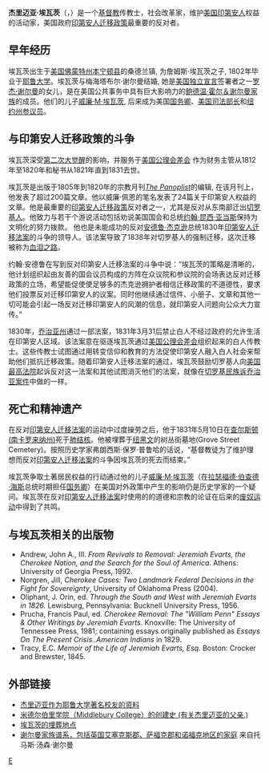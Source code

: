 '''杰里迈亚·埃瓦茨'''（{{lang-en|'''Jeremiah Evarts'''}}，{{bd|1781年|2月3日|1831年|5月10日}}）是一个[[基督教|基督教]]传教士，社会改革家，维护[[美国印第安人|美国印第安人]]权益的活动家，美国政府[[印第安人迁移政策|印第安人迁移政策]]最重要的反对者。

==早年经历==
埃瓦茨出生于[[美国|美国]][[佛蒙特州|佛蒙特州]][[本宁顿县|本宁顿县]]的桑德兰镇, 为詹姆斯·埃瓦茨之子, 1802年毕业于[[耶鲁大学|耶鲁大学]]。埃瓦茨与梅海塔布尔·谢尔曼结婚, 她是[[美国独立宣言|美国独立宣言]]签署者之一[[罗杰·谢尔曼|罗杰·谢尔曼]]的女儿，是在美国公共事务中具有巨大影响力的[[鲍德温·霍尔＆谢尔曼家族|鲍德温·霍尔＆谢尔曼家族]]的成员。他们的儿子[[威廉·M·埃瓦茨|威廉·M·埃瓦茨]], 后来成为美国[[美国国务卿|国务卿]]、[[美国司法部长|美国司法部长]]和[[纽约州|纽约州]][[参议员|参议员]]。

==与印第安人迁移政策的斗争==
埃瓦茨深受[[第二次大觉醒|第二次大觉醒]]的影响，并服务于[[美国公理会差会|美国公理会差会]] 作为财务主管从1812年至1820年和秘书从1821年直到1831去世。

埃瓦茨是出版于1805年到1820年的宗教月刊''[[The_Panoplist|The Panoplist]]''的编辑, 在该月刊上，他发表了超过200篇文章。他以威廉·佩恩的笔名发表了24篇关于印第安人权益的文章。他是最重要的[[印第安人迁移政策|印第安人迁移政策]]反对者之一，尤其是反对从东南部迁出[[切罗基人|切罗基人]]。他致力与若干个游说活动包括劝说美国国会和总统[[约翰·昆西·亚当斯|约翰·昆西·亚当斯]]保持为文明化的努力拨款。 他也是未能成功的反对[[安德鲁·杰克逊|安德鲁·杰克逊]]总统1830年[[印第安人迁移法案|印第安人迁移法案]]的斗争的领导人。该法案导致了1838年对切罗基人的强制迁移，这次迁移被称为[[血泪之路|血泪之路]]。

约翰·安德鲁在写到反对印第安人迁移法案的斗争中说：“埃瓦茨的策略是清晰的，他计划组织起由友善的国会议员构成的方阵在众议院和参议院的会场表达反对迁移政策的立场，希望能促使使足够多的杰克逊拥护者相信迁移政策的不道德性，要求他们投票反对迁移印第安人的议案。同时他继续通过信件、小册子、文章和其他一切可能会引起一场反对迁移印第安人的风潮的信息，就印第安人问题向公众大力宣传。”

1830年，[[乔治亚州|乔治亚州]]通过一部法案，1831年3月31后禁止白人不经过政府的允许生活在印第安人区域。该法案意在驱逐埃瓦茨通过[[美国公理会差会|美国公理会差会]]组织起来的白人传教士。这些传教士试图通过用转变信仰和教育的方法促使印第安人融入白人社会来帮助他们抵抗迁移政策。随着印第安人迁移法案的通过，埃瓦茨鼓励切罗基人向[[美国最高法院|美国最高法院]]起诉反对这一法案和其他试图消灭他们的法案，就像在[[切罗基民族诉乔治亚案件|切罗基民族诉乔治亚案件]]中做的一样。

==死亡和精神遗产==
在反对[[印第安人迁移法案|印第安人迁移法案]]的运动中过度操劳之后，他于1831年5月10日在[[查尔斯顿_(南卡罗来纳州)|查尔斯顿 (南卡罗来纳州)]]死于[[肺结核|肺结核]]。他被埋葬于[[纽黑文|纽黑文]]的树丛街墓地(Grove Street Cemetery)。按照历史学家弗朗西斯·保罗·普鲁哈的话说，“基督教徒为了维护理想而反对[[印第安人迁移法案|印第安人迁移法案]]的斗争因埃瓦茨的死去而结束。”

埃瓦茨争取土著居民权益的行动通过他的儿子[[威廉·M·埃瓦茨|威廉·M·埃瓦茨]]（在[[拉瑟福德·伯查德·海斯|拉瑟福德·伯查德·海斯]]总统时期担任[[美国国务卿|国务卿]]）在美国对外政策中产生的影响仍是历史学家的一个疑问。埃瓦茨在反对[[印第安人迁移法案|印第安人迁移法案]]时使用的的道德和宗教的论证在后来的[[废奴运动|废奴运动]]中得到了共鸣。

==与埃瓦茨相关的出版物==
* Andrew, John A., III. ''From Revivals to Removal: Jeremiah Evarts, the Cherokee Nation, and the Search for the Soul of America''. Athens: University of Georgia Press, 1992.
* Norgren, Jill, ''Cherokee Cases: Two Landmark Federal Decisions in the Fight for Sovereignty'', University of Oklahoma Press (2004).
* Oliphant, J. Orin, ed. ''Through the South and West with Jeremiah Evarts in 1826.'' Lewisburg, Pennsylvania: Bucknell University Press, 1956.
* Prucha, Francis Paul, ed. ''Cherokee Removal: The "William Penn" Essays & Other Writings by Jeremiah Evarts''. Knoxville: The University of Tennessee Press, 1981; containing essays originally published as ''Essays On The Present Crisis..American Indians'' in 1829.
* Tracy, E.C. ''Memoir of the Life of Jeremiah Evarts, Esq.'' Boston: Crocker and Brewster, 1845.

==外部链接==
* [http://college.hmco.com/history/readerscomp/naind/html/na_010705_yaleuniversi.htm 杰里迈亚作为耶鲁大学著名校友的资料] {{Wayback|url=http://college.hmco.com/history/readerscomp/naind/html/na_010705_yaleuniversi.htm |date=20021223120129 }}
* [http://www.vermonthistory.org/journal/69/vt693_402.pdf 米德尔伯里学院（Middlebury College）的创建史 (有关杰里迈亚的父亲.)] {{Wayback|url=http://www.vermonthistory.org/journal/69/vt693_402.pdf |date=20120204095609 }}
* [https://web.archive.org/web/20100918035154/http://www.grovestreetcemetery.org/Grove_Street_Cemetery_Chronicle_of_Eminent_People.htm 埃瓦茨的埋葬地点]
* [http://books.google.com/books?id=papRAAAAMAAJ&pg=PA345&lpg=PA345&dq=%22Henrietta+Perkins+Baldwin%22&source=web&ots=8ARWStctl8&sig=UTAAWbdJojTQFxCRMR2dkohbkzw&hl=en&ei=Tj6PSc2JAoHwsAPBrdWKCQ&sa=X&oi=book_result&resnum=9&ct=result#PPA345,M1 谢尔曼家族谱系，包括英国艾塞克斯郡、萨福克郡和诺福克地区的家庭] {{Wayback|url=http://books.google.com/books?id=papRAAAAMAAJ&pg=PA345&lpg=PA345&dq=%22Henrietta+Perkins+Baldwin%22&source=web&ots=8ARWStctl8&sig=UTAAWbdJojTQFxCRMR2dkohbkzw&hl=en&ei=Tj6PSc2JAoHwsAPBrdWKCQ&sa=X&oi=book_result&resnum=9&ct=result#PPA345,M1 |date=20111128091047 }}来自托马斯·汤森·谢尔曼

{{Authority control}}
[[Category:耶魯大學校友|E]]